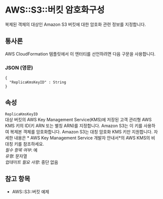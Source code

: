 # AWS::S3::버킷 암호화구성

복제된 객체의 대상인 Amazon S3 버킷에 대한 암호화 관련 정보를 지정합니다.

## 통사론

AWS CloudFormation 템플릿에서 이 엔터티를 선언하려면 다음 구문을 사용합니다.

### JSON (영문)

```
{
  "ReplicaKmsKeyID" : String
}
```

## 속성

`ReplicaKmsKeyID`  
대상 버킷의 AWS Key Management Service(KMS)에 저장된 고객 관리형 AWS KMS 키의 ID(키 ARN 또는 별칭 ARN)를 지정합니다. Amazon S3는 이 키를 사용하여 복제본 객체를 암호화합니다. Amazon S3는 대칭 암호화 KMS 키만 지원합니다. 자세한 내용은 * AWS Key Management Service 개발자 안내서*의 AWS KMS의 비대칭 키를 참조하세요.  
_필수 항목 여부_: 예  
_유형_: 문자열  
_업데이트 필요 사항_: 중단 없음

## 참고 항목

- AWS::S3::버킷 예제

